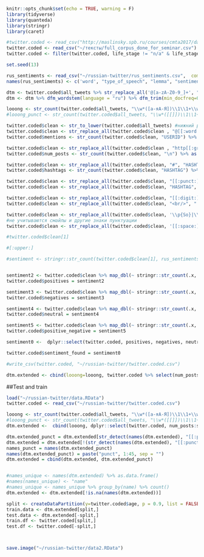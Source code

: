 
```r
knitr::opts_chunk$set(echo = TRUE, warning = F)
library(tidyverse)
library(quanteda)
library(stringr)
library(caret)
```

```r

#twitter.coded <- read_csv("http://maslinsky.spb.ru/courses/cmta2017/data/full_corpus_done_for_seminar.csv")
twitter.coded <- read_csv("~/тексты/full_corpus_done_for_seminar.csv")
twitter.coded <- filter(twitter.coded, life_stage != "n/a" & life_stage != "студент/ работающий" & life_stage != "школьник/студент"  & life_stage != "учащийся" ) %>% factor(twitter.coded$life_stage) %>% droplevels() %>% forcats::fct_collapse(работающий = c("работающий","работаюший", "рабочий", "раотающий"), школьник = c("школьник", "школьница"))

set.seed(13)

rus_sentiments <- read_csv("~/russian-twitter/rus_sentiments.csv",  comment="#") 
names(rus_sentiments) <- c('word', "type_of_speech", "lemma", "sentiment", "source", "ambiguity")

dtm <- twitter.coded$all_tweets %>% str_replace_all('@[a-zA-Z0-9_]+', "@user") %>% tokens(what="word", remove_numbers=TRUE, remove_punct=FALSE, remove_separators=TRUE) %>% dfm 
dtm <- dtm %>% dfm_wordstem(language = "ru") %>% dfm_trim(min_docfreq=0.05) %>% as.data.frame #%>% dfm_weight(type="relmaxfreq") 

looong <- str_count(twitter.coded$all_tweets, "\\w*([a-яА-Я])\\1\\1+\\w*") ##слова с удл. гласными
#looong_punct <- str_count(twitter.coded$all_tweets, "\\w*([[]])\\1\\1+\\w*") ##слова с удл. гласными

twitter.coded$clean <- str_to_lower(twitter.coded$all_tweets) #нижний регистр
twitter.coded$clean <- str_replace_all(twitter.coded$clean , "@[[:word:]]+", "USERID") #заменить mentions
twitter.coded$mentions <- str_count(twitter.coded$clean, "USERID") %>% as.numeric()  #количество mentions -- в идеале хорошо бы уникальных посчитать))

twitter.coded$clean <- str_replace_all(twitter.coded$clean , "http[[:graph:]]+", "LINK") #заменить сслылки
twitter.coded$num_posts <- str_count(twitter.coded$clean, "\n") %>% as.numeric() + 1 #количество твитов пользователя

twitter.coded$clean <- str_replace_all(twitter.coded$clean, "#", "HASHTAG")
twitter.coded$hashtags <- str_count(twitter.coded$clean, "HASHTAG") %>% as.numeric()  #количество хэштегов

twitter.coded$clean <- str_replace_all(twitter.coded$clean, "[[:punct:]]", " ")
twitter.coded$clean <- str_replace_all(twitter.coded$clean, "HASHTAG", "#")

twitter.coded$clean <- str_replace_all(twitter.coded$clean, "[[:digit:]]", " ")
twitter.coded$clean <- str_replace_all(twitter.coded$clean, "<br/>", " ")

twitter.coded$clean <- str_replace_all(twitter.coded$clean, '\\p{So}|\\p{Cn}', '')
#не учитываются смайлы и другие знаки пунктуации
twitter.coded$clean <- str_replace_all(twitter.coded$clean, '[[:space:]]+', ' ')

#twitter.coded$clean[1]

#[:upper:]

#sentiment <- stringr::str_count(twitter.coded$clean[1], rus_sentiments$word[rus_sentiments$sentiment=="positive"] %>% paste(collapse = "|")) 


sentiment2 <- twitter.coded$clean %>% map_dbl(~ stringr::str_count(.x, rus_sentiments$word[rus_sentiments$sentiment=="positive"] %>% paste(collapse = "|"))) 
twitter.coded$positives = sentiment2

sentiment3 <- twitter.coded$clean %>% map_dbl(~ stringr::str_count(.x, rus_sentiments$word[rus_sentiments$sentiment=="negative"] %>% paste(collapse = "|"))) 
twitter.coded$negatives = sentiment3

sentiment4 <- twitter.coded$clean %>% map_dbl(~ stringr::str_count(.x, rus_sentiments$word[rus_sentiments$sentiment=="neutral"] %>% paste(collapse = "|"))) 
twitter.coded$neutral = sentiment4

sentiment5 <- twitter.coded$clean %>% map_dbl(~ stringr::str_count(.x, rus_sentiments$word[rus_sentiments$sentiment == "positive/negative"] %>% paste(collapse = "|"))) 
twitter.coded$positive_negative = sentiment5

sentiment0 <-  dplyr::select(twitter.coded, positives, negatives, neutral, positive_negative) %>% rowSums()

twitter.coded$sentiment_found = sentiment0

#write_csv(twitter.coded, "~/russian-twitter/twitter.coded.csv")

dtm.extended <- cbind(looong=looong, twitter.coded %>% select(num_posts:positive_negative), dtm) %>% as.data.frame

```


##Test and train 
```r
load("~/russian-twitter/data.RData")
twitter.coded <- read_csv("~/russian-twitter/twitter.coded.csv")

looong <- str_count(twitter.coded$all_tweets, "\\w*([a-яА-Я])\\1\\1+\\w*") ##слова с удл. гласными
#looong_punct <- str_count(twitter.coded$all_tweets, "\\w*([[]])\\1\\1+\\w*") ##слова с удл. гласными
dtm.extended <-  cbind(looong, dplyr::select(twitter.coded, num_posts:sentiment_found), dtm) %>% as.data.frame

dtm.extended_punct = dtm.extended[str_detect(names(dtm.extended), "[[:punct:]]")]
dtm.extended = dtm.extended[!(str_detect(names(dtm.extended), "[[:punct:]]"))]
names_punct = names(dtm.extended_punct)
names(dtm.extended_punct) = paste("punct", 1:45, sep = "")
dtm.extended = cbind(dtm.extended, dtm.extended_punct)


#names_unique <- names(dtm.extended) %>% as.data.frame()
#names(names_unique) <- "name"
#names_unique <- names_unique %>% group_by(name) %>% count()
dtm.extended <- dtm.extended[!is.na(names(dtm.extended))]

split <- createDataPartition(y=twitter.coded$age, p = 0.9, list = FALSE)
train.data <- dtm.extended[split,]
test.data <- dtm.extended[-split,]
train.df <- twitter.coded[split,]
test.df <- twitter.coded[-split,]



save.image("~/russian-twitter/data2.RData")
```